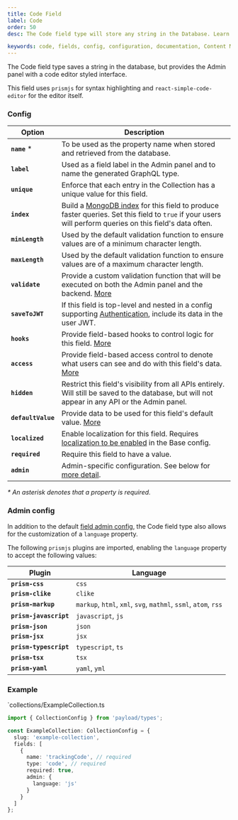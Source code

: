 ```yaml
---
title: Code Field
label: Code
order: 50
desc: The Code field type will store any string in the Database. Learn how to use Code fields, see examples and options.

keywords: code, fields, config, configuration, documentation, Content Management System, cms, headless, javascript, node, react, express
---
```


<Banner >
  The Code field type saves a string in the database, but provides the Admin panel with a code editor styled interface.
</Banner>

This field uses `prismjs` for syntax highlighting and `react-simple-code-editor` for the editor itself.

### Config

| Option           | Description |
| ---------------- | ----------- |
| **`name`** *         | To be used as the property name when stored and retrieved from the database.  |
| **`label`**          | Used as a field label in the Admin panel and to name the generated GraphQL type. |
| **`unique`**         | Enforce that each entry in the Collection has a unique value for this field. |
| **`index`**          | Build a [MongoDB index](https://docs.mongodb.com/manual/indexes/) for this field to produce faster queries. Set this field to `true` if your users will perform queries on this field's data often. |
| **`minLength`**      | Used by the default validation function to ensure values are of a minimum character length. |
| **`maxLength`**      | Used by the default validation function to ensure values are of a maximum character length. |
| **`validate`**       | Provide a custom validation function that will be executed on both the Admin panel and the backend. [More](/docs/fields/overview#validation) |
| **`saveToJWT`**      | If this field is top-level and nested in a config supporting [Authentication](/docs/authentication/config), include its data in the user JWT. |
| **`hooks`**          | Provide field-based hooks to control logic for this field. [More](/docs/fields/overview#field-level-hooks) |
| **`access`**         | Provide field-based access control to denote what users can see and do with this field's data. [More](/docs/fields/overview#field-level-access-control) |
| **`hidden`**         | Restrict this field's visibility from all APIs entirely. Will still be saved to the database, but will not appear in any API or the Admin panel. |
| **`defaultValue`**   | Provide data to be used for this field's default value. [More](/docs/fields/overview#default-values) |
| **`localized`**      | Enable localization for this field. Requires [localization to be enabled](/docs/configuration/localization) in the Base config. |
| **`required`**       | Require this field to have a value. |
| **`admin`**          | Admin-specific configuration. See below for [more detail](#admin-config). |

*\* An asterisk denotes that a property is required.*

### Admin config

In addition to the default [field admin config](/docs/fields/overview#admin-config), the Code field type also allows for the customization of a `language` property.

The following `prismjs` plugins are imported, enabling the `language` property to accept the following values:

| Plugin                       | Language |
| ---------------------------- | ----------- |
| **`prism-css`**              | `css` |
| **`prism-clike`**            | `clike` |
| **`prism-markup`**           | `markup`, `html`, `xml`, `svg`, `mathml`, `ssml`, `atom`, `rss` |
| **`prism-javascript`**       | `javascript`, `js` |
| **`prism-json`**             | `json` |
| **`prism-jsx`**              | `jsx` |
| **`prism-typescript`**       | `typescript`, `ts` |
| **`prism-tsx`**              | `tsx` |
| **`prism-yaml`**             | `yaml`, `yml` |

### Example

`collections/ExampleCollection.ts
```ts
import { CollectionConfig } from 'payload/types';

const ExampleCollection: CollectionConfig = {
  slug: 'example-collection',
  fields: [
    {
      name: 'trackingCode', // required
      type: 'code', // required
      required: true,
      admin: {
        language: 'js'
      }
    }
  ]
};
```
